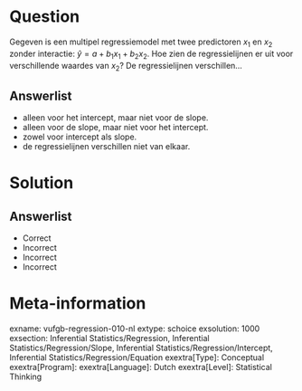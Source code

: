 Question
========

Gegeven is een multipel regressiemodel met twee predictoren $x_{1}$ en $x_{2}$ zonder interactie: $\hat{y} = a+b_{1}x_{1}+b_{2}x_{2}$. Hoe zien de regressielijnen er uit voor verschillende waardes van $x_{2}$? De regressielijnen verschillen...

Answerlist
----------
* alleen voor het intercept, maar niet voor de slope.
* alleen voor de slope, maar niet voor het intercept.
* zowel voor intercept als slope.
* de regressielijnen verschillen niet van elkaar.

Solution
========

Answerlist
----------
* Correct
* Incorrect
* Incorrect
* Incorrect

Meta-information
================
exname: vufgb-regression-010-nl
extype: schoice
exsolution: 1000
exsection: Inferential Statistics/Regression, Inferential Statistics/Regression/Slope, Inferential Statistics/Regression/Intercept, Inferential Statistics/Regression/Equation
exextra[Type]: Conceptual
exextra[Program]: 
exextra[Language]: Dutch
exextra[Level]: Statistical Thinking